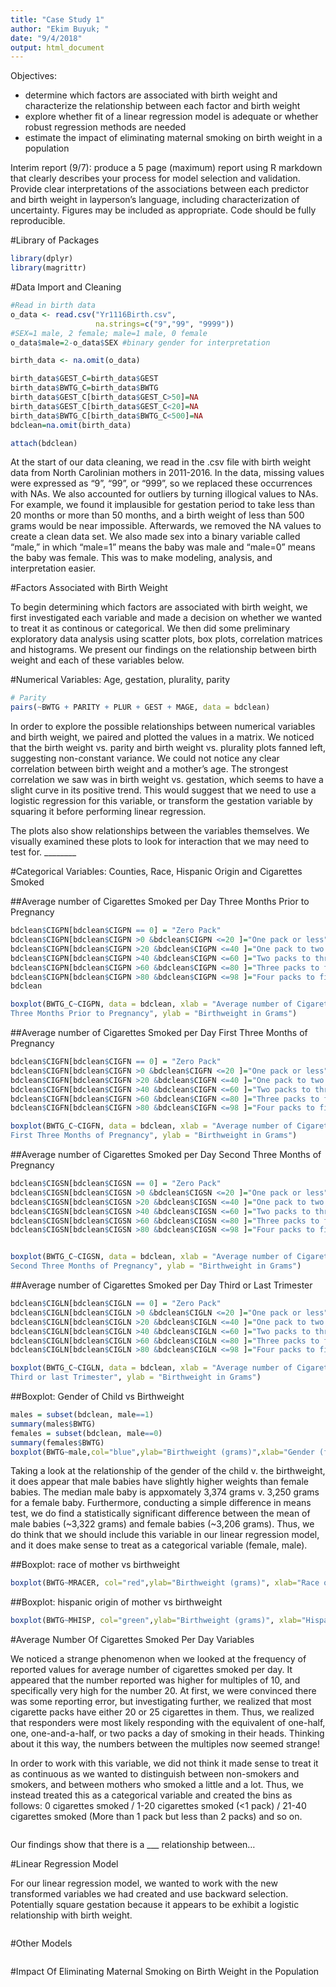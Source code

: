 ```yaml
---
title: "Case Study 1"
author: "Ekim Buyuk; "
date: "9/4/2018"
output: html_document
---
```


Objectives:

- determine which factors are associated with birth weight and characterize the relationship between each factor and birth weight
- explore whether fit of a linear regression model is adequate or whether robust regression methods are needed
- estimate the impact of eliminating maternal smoking on birth weight in a population

Interim report (9/7): produce a 5 page (maximum) report using R markdown that clearly describes your process for model selection and validation. Provide clear interpretations of the associations between each predictor and birth weight in layperson’s language, including characterization of uncertainty. Figures may be included as appropriate. Code should be fully reproducible.

#Library of Packages

```r
library(dplyr)
library(magrittr)
```

#Data Import and Cleaning

```r
#Read in birth data
o_data <- read.csv("Yr1116Birth.csv", 
                   na.strings=c("9","99", "9999"))
#SEX=1 male, 2 female; male=1 male, 0 female
o_data$male=2-o_data$SEX #binary gender for interpretation

birth_data <- na.omit(o_data)

birth_data$GEST_C=birth_data$GEST
birth_data$BWTG_C=birth_data$BWTG
birth_data$GEST_C[birth_data$GEST_C>50]=NA
birth_data$GEST_C[birth_data$GEST_C<20]=NA
birth_data$BWTG_C[birth_data$BWTG_C<500]=NA
bdclean=na.omit(birth_data)

attach(bdclean)
```

At the start of our data cleaning, we read in the .csv file with birth weight data from North Carolinian mothers in 2011-2016. In the data, missing values were expressed as "9", "99", or "999", so we replaced these occurrences with NAs. We also accounted for outliers by turning illogical values to NAs. For example, we found it implausible for gestation period to take less than 20 months or more than 50 months, and a birth weight of less than 500 grams would be near impossible. Afterwards, we removed the NA values to create a clean data set. We also made sex into a binary variable called "male," in which "male=1" means the baby was male and "male=0" means the baby was female. This was to make modeling, analysis, and interpretation easier.

#Factors Associated with Birth Weight

To begin determining which factors are associated with birth weight, we first investigated each variable and made a decision on whether we wanted to treat it as continous or categorical. We then did some preliminary exploratory data analysis using scatter plots, box plots, correlation matrices and histograms. We present our findings on the relationship between birth weight and each of these variables below.

#Numerical Variables: Age, gestation, plurality, parity

```r
# Parity
pairs(~BWTG + PARITY + PLUR + GEST + MAGE, data = bdclean)

```

In order to explore the possible relationships between numerical variables and birth weight, we paired and plotted the values in a matrix. We noticed that the birth weight vs. parity and birth weight vs. plurality plots fanned left, suggesting non-constant variance. We could not notice any clear correlation between birth weight and a mother's age. The strongest correlation we saw was in birth weight vs. gestation, which seems to have a slight curve in its positive trend. This would suggest that we need to use a logistic regression for this variable, or transform the gestation variable by squaring it before performing linear regression.

The plots also show relationships between the variables themselves. We visually examined these plots to look for interaction that we may need to test for. ________

#Categorical Variables: Counties, Race, Hispanic Origin and Cigarettes Smoked

##Average number of Cigarettes Smoked per Day Three Months Prior to Pregnancy
```r
bdclean$CIGPN[bdclean$CIGPN == 0] = "Zero Pack"
bdclean$CIGPN[bdclean$CIGPN >0 &bdclean$CIGPN <=20 ]="One pack or less"
bdclean$CIGPN[bdclean$CIGPN >20 &bdclean$CIGPN <=40 ]="One pack to two packs"
bdclean$CIGPN[bdclean$CIGPN >40 &bdclean$CIGPN <=60 ]="Two packs to three packs"
bdclean$CIGPN[bdclean$CIGPN >60 &bdclean$CIGPN <=80 ]="Three packs to four packs"
bdclean$CIGPN[bdclean$CIGPN >80 &bdclean$CIGPN <=98 ]="Four packs to five packs"
bdclean

boxplot(BWTG_C~CIGPN, data = bdclean, xlab = "Average number of Cigarettes Smoked per Day
Three Months Prior to Pregnancy", ylab = "Birthweight in Grams")
```


##Average number of Cigarettes Smoked per Day First Three Months of Pregnancy
```r
bdclean$CIGFN[bdclean$CIGFN == 0] = "Zero Pack"
bdclean$CIGFN[bdclean$CIGFN >0 &bdclean$CIGFN <=20 ]="One pack or less"
bdclean$CIGFN[bdclean$CIGFN >20 &bdclean$CIGFN <=40 ]="One pack to two packs"
bdclean$CIGFN[bdclean$CIGFN >40 &bdclean$CIGFN <=60 ]="Two packs to three packs"
bdclean$CIGFN[bdclean$CIGFN >60 &bdclean$CIGFN <=80 ]="Three packs to four packs"
bdclean$CIGFN[bdclean$CIGFN >80 &bdclean$CIGFN <=98 ]="Four packs to five packs"

boxplot(BWTG_C~CIGFN, data = bdclean, xlab = "Average number of Cigarettes Smoked per Day
First Three Months of Pregnancy", ylab = "Birthweight in Grams")
```



##Average number of Cigarettes Smoked per Day Second Three Months of Pregnancy
```r
bdclean$CIGSN[bdclean$CIGSN == 0] = "Zero Pack"
bdclean$CIGSN[bdclean$CIGSN >0 &bdclean$CIGSN <=20 ]="One pack or less"
bdclean$CIGSN[bdclean$CIGSN >20 &bdclean$CIGSN <=40 ]="One pack to two packs"
bdclean$CIGSN[bdclean$CIGSN >40 &bdclean$CIGSN <=60 ]="Two packs to three packs"
bdclean$CIGSN[bdclean$CIGSN >60 &bdclean$CIGSN <=80 ]="Three packs to four packs"
bdclean$CIGSN[bdclean$CIGSN >80 &bdclean$CIGSN <=98 ]="Four packs to five packs"


boxplot(BWTG_C~CIGSN, data = bdclean, xlab = "Average number of Cigarettes Smoked per Day
Second Three Months of Pregnancy", ylab = "Birthweight in Grams")
```



##Average number of Cigarettes Smoked per Day Third or Last Trimester

```r
bdclean$CIGLN[bdclean$CIGLN == 0] = "Zero Pack"
bdclean$CIGLN[bdclean$CIGLN >0 &bdclean$CIGLN <=20 ]="One pack or less"
bdclean$CIGLN[bdclean$CIGLN >20 &bdclean$CIGLN <=40 ]="One pack to two packs"
bdclean$CIGLN[bdclean$CIGLN >40 &bdclean$CIGLN <=60 ]="Two packs to three packs"
bdclean$CIGLN[bdclean$CIGLN >60 &bdclean$CIGLN <=80 ]="Three packs to four packs"
bdclean$CIGLN[bdclean$CIGLN >80 &bdclean$CIGLN <=98 ]="Four packs to five packs"

boxplot(BWTG_C~CIGLN, data = bdclean, xlab = "Average number of Cigarettes Smoked per Day
Third or last Trimester", ylab = "Birthweight in Grams")
```

##Boxplot: Gender of Child vs Birthweight
```r
males = subset(bdclean, male==1)
summary(males$BWTG)
females = subset(bdclean, male==0)
summary(females$BWTG)
boxplot(BWTG~male,col="blue",ylab="Birthweight (grams)",xlab="Gender (female = 0, male = 1)")
```

Taking a look at the relationship of the gender of the child v. the birthweight, it does appear that male babies have slightly higher weights than female babies. The median male baby is appxomately 3,374 grams v. 3,250 grams for a female baby. Furthermore, conducting a simple difference in means test, we do find a statistically significant difference between the mean of male babies (~3,322 grams) and female babies (~3,206 grams). Thus, we do think that we should include this variable in our linear regression model, and it does make sense to treat as a categorical variable (female, male). 

##Boxplot: race of mother vs birthweight
```r
boxplot(BWTG~MRACER, col="red",ylab="Birthweight (grams)", xlab="Race of Mother")
```

##Boxplot: hispanic origin of mother vs birthweight
```r
boxplot(BWTG~MHISP, col="green",ylab="Birthweight (grams)", xlab="Hispanic Origin of Mother")
```


#Average Number Of Cigarettes Smoked Per Day Variables

We noticed a strange phenomenon when we looked at the frequency of reported values for average number of cigarettes smoked per day. It appeared that the number reported was higher for multiples of 10, and specifically very high for the number 20. At first, we were convinced there was some reporting error, but investigating further, we realized that most cigarette packs have either 20 or 25 cigarettes in them. Thus, we realized that responders were most likely responding with the equivalent of one-half, one, one-and-a-half, or two packs a day of smoking in their heads. Thinking about it this way, the numbers between the multiples now seemed strange! 

In order to work with this variable, we did not think it made sense to treat it as continuous as we wanted to distinguish between non-smokers and smokers, and between mothers who smoked a little and a lot. Thus, we instead treated this as a categorical variable and created the bins as follows: 0 cigarettes smoked / 1-20 cigarettes smoked (<1 pack) / 21-40 cigarettes smoked (More than 1 pack but less than 2 packs) and so on.

```r

```

Our findings show that there is a ___ relationship between...

#Linear Regression Model 

For our linear regression model, we wanted to work with the new transformed variables we had created and use backward selection. 
Potentially square gestation because it appears to be exhibit a logistic relationship with birth weight.

```r

```

#Other Models

```r


```

#Impact Of Eliminating Maternal Smoking on Birth Weight in the Population

```r


```

